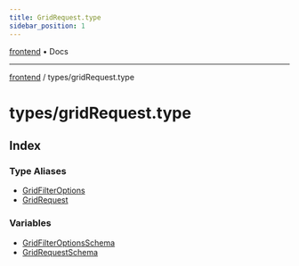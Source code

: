 ```yaml
---
title: GridRequest.type
sidebar_position: 1
---
```


[frontend](./gridRequest.type/../..) • Docs

***

[frontend](./gridRequest.type/../..) / types/gridRequest.type

# types/gridRequest.type

## Index

### Type Aliases

- [GridFilterOptions](./gridRequest.type/type-aliases/GridFilterOptions)
- [GridRequest](./gridRequest.type/type-aliases/GridRequest)

### Variables

- [GridFilterOptionsSchema](./gridRequest.type/variables/GridFilterOptionsSchema)
- [GridRequestSchema](./gridRequest.type/variables/GridRequestSchema)
